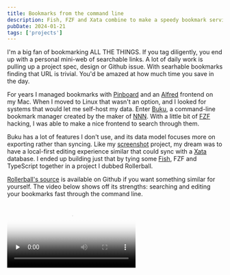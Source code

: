 ```yaml
---
title: Bookmarks from the command line
description: Fish, FZF and Xata combine to make a speedy bookmark service
pubDate: 2024-01-21
tags: ['projects']
---
```


I'm a big fan of bookmarking ALL THE THINGS. If you tag diligently, you end up with a personal mini-web of searchable links. A lot of daily work is pulling up a project spec, design or Github issue. With searhable bookmarks finding that URL is trivial. You'd be amazed at how much time you save in the day.

For years I managed bookmarks with [Pinboard](https://pinboard.in/) and an [Alfred](https://www.alfredapp.com/) frontend on my Mac. When I moved to Linux that wasn't an option, and I looked for systems that would let me self-host my data. Enter [Buku](https://github.com/jarun/buku), a command-line bookmark manager created by the maker of [NNN](https://github.com/jarun/nnn). With a little bit of [FZF](https://github.com/junegunn/fzf) hacking, I was able to make a nice frontend to search through them.

Buku has a lot of features I don't use, and its data model focuses more on exporting rather than syncing. Like my [screenshot](/posts/screenshot-app) project, my dream was to have a local-first editing experience similar that could sync with a [Xata](https://xata.io) database. I ended up building just that by tying some [Fish](https://fishshell.com/), FZF and TypeScript together in a project I dubbed Rollerball.

[Rollerball's source](https://github.com/snide/rollerball) is available on Github if you want something similar for yourself. The video below shows off its strengths: searching and editing your bookmarks fast through the command line.

<video controls preload="none" poster="https://us-east-1.storage.xata.sh/u5d8jr43qh4hvd83d3u7es0plc">
  <source src="https://us-east-1.storage.xata.sh/mp63pi17112h31gauciqvn7su8" type="video/mp4" />
</video>

